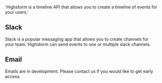   'Highstorm is a timeline API that allows you to create a timeline of events for your users.'


## Slack

Slack is a popular messaging app that allows you to create channels for your team. Highstorm can send events to one or multiple slack channels.

## Email

Emails are in development. Please contact us if you would like to get early access.
